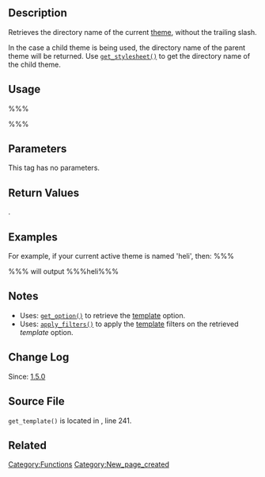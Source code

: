 {{Languages|
{{en|Function Reference/get_template}}
{{ja|関数リファレンス/get_template}}
}}
== Description ==
Retrieves the directory name of the current [[Glossary#Theme|theme]], without the trailing slash.

In the case a child theme is being used, the directory name of the parent theme will be returned. Use [[Function Reference/get_stylesheet|<tt>get_stylesheet()</tt>]] to get the directory name of the child theme.

== Usage ==
%%%<?php get_template() ?>%%%

== Parameters ==
This tag has no parameters.

== Return Values ==
{{Return||string| Directory name of the current theme (without the trailing slash). Its the same as the name of the theme.}}.

== Examples ==
For example, if your current active theme is named 'heli', then:
%%%<?php echo get_template() ?>%%%
will output
%%%heli%%%

== Notes ==
* Uses: [[Function Reference/get_option|<tt>get_option()</tt>]] to retrieve the [[Option_Reference#Themes|template]] option.
* Uses: [[Function Reference/apply_filters|<tt>apply_filters()</tt>]] to apply the [[Plugin API/Filter Reference/template|template]] filters on the retrieved ''template'' option.

== Change Log ==
Since: [[Version_1.5 | 1.5.0]]

== Source File ==
<!-- Need links to current source code files -->
<tt>get_template()</tt> is located in {{Trac|wp-includes/theme.php}}, line 241.

== Related ==
{{Theme Paths}}

{{Tag Footer}}

[[Category:Functions]]
[[Category:New_page_created]]